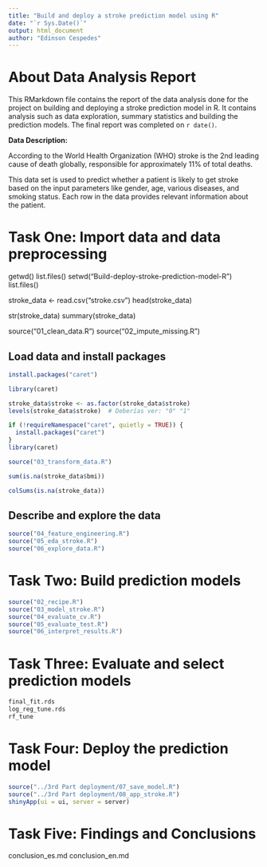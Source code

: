 ```yaml
---
title: "Build and deploy a stroke prediction model using R"
date: "`r Sys.Date()`"
output: html_document
author: "Edinson Cespedes"
---
```


# About Data Analysis Report

This RMarkdown file contains the report of the data analysis done for the project on building and deploying a stroke prediction model in R. It contains analysis such as data exploration, summary statistics and building the prediction models. The final report was completed on `r date()`. 

**Data Description:**

According to the World Health Organization (WHO) stroke is the 2nd leading cause of death globally, responsible for approximately 11% of total deaths.

This data set is used to predict whether a patient is likely to get stroke based on the input parameters like gender, age, various diseases, and smoking status. Each row in the data provides relevant information about the patient.


# Task One: Import data and data preprocessing

getwd()
list.files()
setwd("Build-deploy-stroke-prediction-model-R")
list.files()


stroke_data <- read.csv("stroke.csv")
head(stroke_data)

str(stroke_data)
summary(stroke_data)

source("01_clean_data.R")
source("02_impute_missing.R")

## Load data and install packages

```r
install.packages("caret")

library(caret)

stroke_data$stroke <- as.factor(stroke_data$stroke)
levels(stroke_data$stroke)  # Deberías ver: "0" "1"

if (!requireNamespace("caret", quietly = TRUE)) {
  install.packages("caret")
}
library(caret)

source("03_transform_data.R")

sum(is.na(stroke_data$bmi))

colSums(is.na(stroke_data))


```


## Describe and explore the data

```r
source("04_feature_engineering.R")
source("05_eda_stroke.R")
source("06_explore_data.R")
```



# Task Two: Build prediction models

```r
source("02_recipe.R")
source("03_model_stroke.R")
source("04_evaluate_cv.R")
source("05_evaluate_test.R")
source("06_interpret_results.R")
```




# Task Three: Evaluate and select prediction models

```r
final_fit.rds
log_reg_tune.rds
rf_tune
```



# Task Four: Deploy the prediction model

```r
source("../3rd Part deployment/07_save_model.R")
source("../3rd Part deployment/08_app_stroke.R")
shinyApp(ui = ui, server = server)
```




# Task Five: Findings and Conclusions
conclusion_es.md
conclusion_en.md































